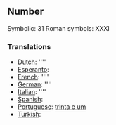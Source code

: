 ==Number==

Symbolic: 31
Roman symbols: XXXI

===Translations===

*[[Dutch]]: [[]] ''''
*[[Esperanto]]: [[]]
*[[French]]: [[]] ''''
*[[German]]: [[]] ''''
*[[Italian]]: [[]] ''''
*[[Spanish]]: [[]]
*[[Portuguese]]: [[trinta e um]]
*[[Turkish]]: [[]]